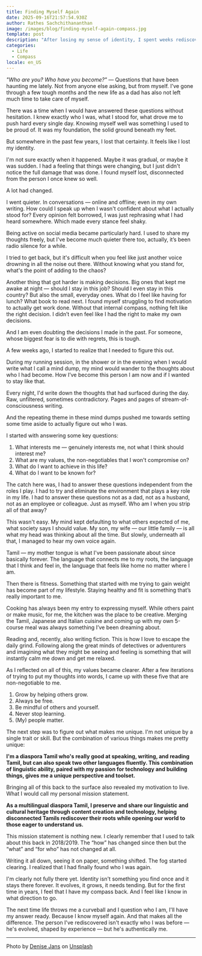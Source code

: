 ```yaml
---
title: Finding Myself Again
date: 2025-09-16T21:57:54.930Z
author: Rathes Sachchithananthan
image: /images/blog/finding-myself-again-compass.jpg
template: post
description: "After losing my sense of identity, I spent weeks rediscovering who I am beyond my roles as a dad or husband. Here's how I found my compass again through mind dumps, running sessions, and asking myself the hard questions."
categories:
  - Life
  - Compass
locale: en_US
---
```


_"Who are you? Who have you become?"_ — Questions that have been haunting me lately. Not from anyone else asking, but from myself. I’ve gone through a few tough months and the new life as a dad has also not left much time to take care of myself.

There was a time when I would have answered these questions without hesitation. I knew exactly who I was, what I stood for, what drove me to push hard every single day. Knowing myself well was something I used to be proud of. It was my foundation, the solid ground beneath my feet.

But somewhere in the past few years, I lost that certainty. It feels like I lost my identity.

I'm not sure exactly when it happened. Maybe it was gradual, or maybe it was sudden. I had a feeling that things were changing, but I just didn't notice the full damage that was done. I found myself lost, disconnected from the person I once knew so well.

A lot had changed.

I went quieter. In conversations — online and offline; even in my own writing. How could I speak up when I wasn't confident about what I actually stood for? Every opinion felt borrowed, I was just rephrasing what I had heard somewhere. Which made every stance feel shaky.

Being active on social media became particularly hard. I used to share my thoughts freely, but I've become much quieter there too, actually, it’s been radio silence for a while.

I tried to get back, but it's difficult when you feel like just another voice drowning in all the noise out there. Without knowing what you stand for, what's the point of adding to the chaos?

Another thing that got harder is making decisions. Big ones that kept me awake at night — should I stay in this job? Should I even stay in this country? But also the small, everyday ones. What do I feel like having for lunch? What book to read next. I found myself struggling to find motivation to actually get work done. Without that internal compass, nothing felt like the right decision. I didn’t even feel like I had the right to make my own decisions. 

And I am even doubting the decisions I made in the past. For someone, whose biggest fear is to die with regrets, this is tough.

A few weeks ago, I started to realize that I needed to figure this out.

During my running session, in the shower or in the evening when I would write what I call a mind dump, my mind would wander to the thoughts about who I had become. How I’ve become this person I am now and if I wanted to stay like that.

Every night, I'd write down the thoughts that had surfaced during the day. Raw, unfiltered, sometimes contradictory. Pages and pages of stream-of-consciousness writing.

And the repeating theme in these mind dumps pushed me towards setting some time aside to actually figure out who I was.

I started with answering some key questions:

1. What interests me — genuinely interests me, not what I think should interest me?
2. What are my values, the non-negotiables that I won't compromise on?
3. What do I want to achieve in this life?
4. What do I want to be known for?

The catch here was, I had to answer these questions independent from the roles I play. I had to try and eliminate the environment that plays a key role in my life. I had to answer these questions not as a dad, not as a husband, not as an employee or colleague. Just as myself. Who am I when you strip all of that away?

This wasn't easy. My mind kept defaulting to what others expected of me, what society says I should value. My son, my wife — our little family — is all what my head was thinking about all the time. But slowly, underneath all that, I managed to hear my own voice again.

Tamil — my mother tongue is what I've been passionate about since basically forever. The language that connects me to my roots, the language that I think and feel in, the language that feels like home no matter where I am.

Then there is fitness. Something that started with me trying to gain weight has become part of my lifestyle. Staying healthy and fit is something that’s really important to me.

Cooking has always been my entry to expressing myself. While others paint or make music, for me, the kitchen was the place to be creative. Merging the Tamil, Japanese and Italian cuisine and coming up with my own 5-course meal was always something I’ve been dreaming about.

Reading and, recently, also writing fiction. This is how I love to escape the daily grind. Following along the great minds of detectives or adventurers and imagining what they might be seeing and feeling is something that will instantly calm me down and get me relaxed.

As I reflected on all of this, my values became clearer. After a few iterations of trying to put my thoughts into words, I came up with these five that are non-negotiable to me.

1. Grow by helping others grow.
2. Always be free.
3. Be mindful of others and yourself.
4. Never stop learning.
5. (My) people matter.

The next step was to figure out what makes me unique. I'm not unique by a single trait or skill. But the combination of various things makes me pretty unique:

**I'm a diaspora Tamil who's really good at speaking, writing, and reading Tamil, but can also speak two other languages fluently. This combination of linguistic ability, paired with my passion for technology and building things, gives me a unique perspective and toolset.**

Bringing all of this back to the surface also revealed my motivation to live. What I would call my personal mission statement.

**As a multilingual diaspora Tamil, I preserve and share our linguistic and cultural heritage through content creation and technology, helping disconnected Tamils rediscover their roots while opening our world to those eager to understand us.**

This mission statement is nothing new. I clearly remember that I used to talk about this back in 2018/2019. The “how” has changed since then but the “what” and “for who” has not changed at all.

Writing it all down, seeing it on paper, something shifted. The fog started clearing. I realized that I had finally found who I was again.

I'm clearly not fully there yet. Identity isn't something you find once and it stays there forever. It evolves, it grows, it needs tending. But for the first time in years, I feel that I have my compass back. And I feel like I know in what direction to go.

The next time life throws me a curveball and I question who I am, I'll have my answer ready. Because I know myself again. And that makes all the difference. The person I've rediscovered isn't exactly who I was before — he's evolved, shaped by experience — but he's authentically me.

---

Photo by [Denise Jans](https://unsplash.com/@dmjdenise?utm_content=creditCopyText&utm_medium=referral&utm_source=unsplash) on [Unsplash](https://unsplash.com/photos/gold-pocket-watch-on-beach-KeJAicAQWF4?utm_content=creditCopyText&utm_medium=referral&utm_source=unsplash)